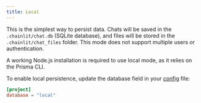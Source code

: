 ```yaml
---
title: Local
---
```


This is the simplest way to persist data. Chats will be saved in the `.chainlit/chat.db` (SQLite database), and files will be stored in the `.chainlit/chat_files` folder. This mode does not support multiple users or authentication.

<Note>
  A working Node.js installation is required to use local mode, as it relies on
  the Prisma CLI.
</Note>

To enable local persistence, update the database field in your [config](/cloud/config) file:

```toml
[project]
database = "local"
```
